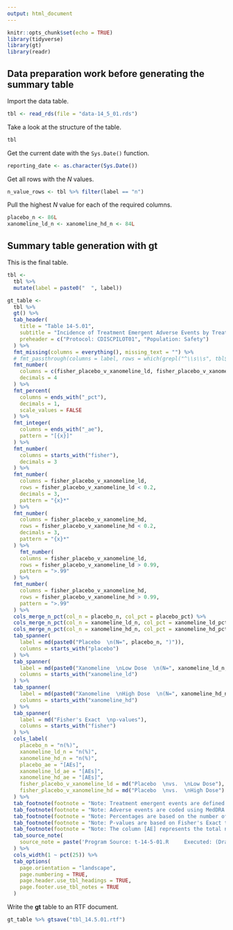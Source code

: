 ```yaml
---
output: html_document
---
```


```r
knitr::opts_chunk$set(echo = TRUE)
library(tidyverse)
library(gt)
library(readr)
```

## Data preparation work before generating the summary table

Import the data table.

```r
tbl <- read_rds(file = "data-14_5_01.rds")
```

Take a look at the structure of the table.

```r
tbl
```

Get the current date with the `Sys.Date()` function.

```r
reporting_date <- as.character(Sys.Date())
```

Get all rows with the *N* values.

```r
n_value_rows <- tbl %>% filter(label == "n")
```

Pull the highest *N* value for each of the required columns.

```r
placebo_n <- 86L
xanomeline_ld_n <- xanomeline_hd_n <- 84L
```

## Summary table generation with **gt**

This is the final table.

```r
tbl <-
  tbl %>%
  mutate(label = paste0("  ", label))

gt_table <-
  tbl %>%
  gt() %>%
  tab_header(
    title = "Table 14-5.01",
    subtitle = "Incidence of Treatment Emergent Adverse Events by Treatment Group",
    preheader = c("Protocol: CDISCPILOT01", "Population: Safety")
  ) %>%
  fmt_missing(columns = everything(), missing_text = "") %>%
  # fmt_passthrough(columns = label, rows = which(grepl("^\\s\\s", tbl$label)), escape = FALSE, pattern = "\\~\\~{x}") %>%
  fmt_number(
    columns = c(fisher_placebo_v_xanomeline_ld, fisher_placebo_v_xanomeline_hd),
    decimals = 4
  ) %>%
  fmt_percent(
    columns = ends_with("_pct"),
    decimals = 1,
    scale_values = FALSE
  ) %>%
  fmt_integer(
    columns = ends_with("_ae"),
    pattern = "[{x}]"
  ) %>%
  fmt_number(
    columns = starts_with("fisher"),
    decimals = 3
  ) %>%
  fmt_number(
    columns = fisher_placebo_v_xanomeline_ld,
    rows = fisher_placebo_v_xanomeline_ld < 0.2,
    decimals = 3,
    pattern = "{x}*"
  ) %>%
  fmt_number(
    columns = fisher_placebo_v_xanomeline_hd,
    rows = fisher_placebo_v_xanomeline_hd < 0.2,
    decimals = 3,
    pattern = "{x}*"
  ) %>%
    fmt_number(
    columns = fisher_placebo_v_xanomeline_ld,
    rows = fisher_placebo_v_xanomeline_ld > 0.99,
    pattern = ">.99"
  ) %>%
  fmt_number(
    columns = fisher_placebo_v_xanomeline_hd,
    rows = fisher_placebo_v_xanomeline_hd > 0.99,
    pattern = ">.99"
  ) %>%
  cols_merge_n_pct(col_n = placebo_n, col_pct = placebo_pct) %>%
  cols_merge_n_pct(col_n = xanomeline_ld_n, col_pct = xanomeline_ld_pct) %>%
  cols_merge_n_pct(col_n = xanomeline_hd_n, col_pct = xanomeline_hd_pct) %>%
  tab_spanner(
    label = md(paste0("Placebo  \n(N=", placebo_n, ")")),
    columns = starts_with("placebo")
  ) %>%
  tab_spanner(
    label = md(paste0("Xanomeline  \nLow Dose  \n(N=", xanomeline_ld_n, ")")),
    columns = starts_with("xanomeline_ld")
  ) %>%
  tab_spanner(
    label = md(paste0("Xanomeline  \nHigh Dose  \n(N=", xanomeline_hd_n, ")")),
    columns = starts_with("xanomeline_hd")
  ) %>%
  tab_spanner(
    label = md("Fisher's Exact  \np-values"),
    columns = starts_with("fisher")
  ) %>%
  cols_label(
    placebo_n = "n(%)",
    xanomeline_ld_n = "n(%)",
    xanomeline_hd_n = "n(%)",
    placebo_ae = "[AEs]",
    xanomeline_ld_ae = "[AEs]",
    xanomeline_hd_ae = "[AEs]",
    fisher_placebo_v_xanomeline_ld = md("Placebo  \nvs.  \nLow Dose"),
    fisher_placebo_v_xanomeline_hd = md("Placebo  \nvs.  \nHigh Dose")
  ) %>%
  tab_footnote(footnote = "Note: Treatment emergent events are defined as events which start on or after the start of treatment.") %>%
  tab_footnote(footnote = "Note: Adverse events are coded using MedDRA.") %>%
  tab_footnote(footnote = "Note: Percentages are based on the number of subjects in the safety population within each treatment group.") %>%
  tab_footnote(footnote = "Note: P-values are based on Fisher's Exact test for the comparison of placebo versus each active treatment group. An asterisk is appended to p-values that are less than 0.15.") %>%
  tab_footnote(footnote = "Note: The column [AE] represents the total number of times an event was recorded.") %>%
  tab_source_note(
    source_note = paste('Program Source: t-14-5-01.R     Executed: (Draft)', reporting_date)
  ) %>%
  cols_width(1 ~ pct(25)) %>%
  tab_options(
    page.orientation = "landscape",
    page.numbering = TRUE,
    page.header.use_tbl_headings = TRUE,
    page.footer.use_tbl_notes = TRUE
  )
```

Write the **gt** table to an RTF document.

```r
gt_table %>% gtsave("tbl_14.5.01.rtf")
```
